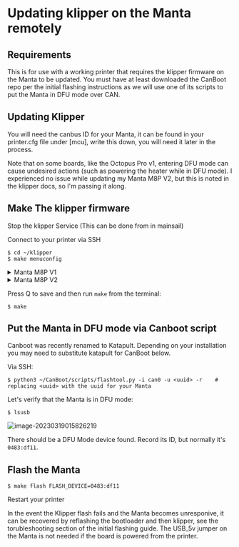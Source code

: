 

# Updating klipper on the Manta remotely
## Requirements
This is for use with a working printer that requires the klipper firmware on the Manta to be updated. You must have at least downloaded the CanBoot repo per the initial flashing instructions as we will use one of its scripts to put the Manta in DFU mode over CAN.

## Updating Klipper

You will need the canbus ID for your Manta, it can be found in your printer.cfg file under [mcu], write this down, you will need it later in the process.

<Callout type="warning">
Note that on some boards, like the Octopus Pro v1, entering DFU mode can cause undesired actions (such as powering the heater while in DFU mode). I experienced no issue while updating my Manta M8P V2, but this is noted in the klipper docs, so I'm passing it along.
</Callout>

## Make The klipper firmware

Stop the klipper Service (This can be done from in mainsail)

Connect to your printer via SSH

```shell
$ cd ~/klipper
$ make menuconfig
```

<details>
  <summary>Manta M8P V1</summary>
  ```
  [*] Enable extra low-level configuration options
      Micro-controller Architecture (STMicroelectronics STM32)  --->
      Processor model (STM32G0B1)  --->
      Bootloader offset (8KiB bootloader)  --->  
      Clock Reference (8 MHz crystal)  --->
      Communication interface (USB to CAN bus bridge (USB on PA11/PA12))  --->
      CAN bus interface (CAN bus (on PD12/PD13))  --->
      USB ids  --->
  (1000000) CAN bus speed
  ()  GPIO pins to set at micro-controller startup
  ```

  ![image-20230319014546632](https://img.mpx.wiki/i/2023/03/19/6415f8cc73d94.webp)
</details>
<details>
  <summary>Manta M8P V2</summary>
  ```
  [*] Enable extra low-level configuration options
      Micro-controller Architecture (STMicroelectronics STM32)  --->
      Processor model (STM32H723)  --->
      Bootloader offset (128KiB bootloader (SKR SE BX v2.0))  --->
      Clock Reference (25 MHz crystal)  --->
      Communication interface (USB to CAN bus bridge (USB on PA11/PA12))  --->
      CAN bus interface (CAN bus (on PD0/PD1))  --->
      USB ids  --->
  (1000000) CAN bus speed
  ()  GPIO pins to set at micro-controller startup (NEW)
  ```

  ![image-20231012021820745](https://img.mpx.wiki/i/2023/10/12/6526e6ee74e55.webp)
</details>

Press Q to save and then run `make` from the terminal:

```shell
$ make
```

## Put the Manta in DFU mode via Canboot script

<Callout type="info">
Canboot was recently renamed to Katapult. Depending on your installation you may need to substitute katapult for CanBoot below.
</Callout>

Via SSH:

```shell
$ python3 ~/CanBoot/scripts/flashtool.py -i can0 -u <uuid> -r    # replacing <uuid> with the uuid for your Manta
```

Let's verify that the Manta is in DFU mode:
```shell
$ lsusb
```

![image-20230319015826219](https://img.mpx.wiki/i/2023/04/29/644c499b9642d.webp)

There should be a DFU Mode device found. Record its ID, but normally it's `0483:df11`.

## Flash the Manta

```shell
$ make flash FLASH_DEVICE=0483:df11
```

Restart your printer

<Callout type="info">
In the event the Klipper flash fails and the Manta becomes unresponive, it can be recovered by reflashing the bootloader and then klipper, see the torubleshooting section of the initial flashing guide. The USB_5v jumper on the Manta is not needed if the board is powered from the printer.
</Callout>
